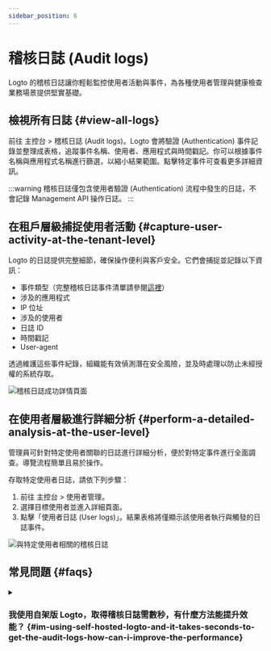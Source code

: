```yaml
---
sidebar_position: 6
---
```


# 稽核日誌 (Audit logs)

Logto 的稽核日誌讓你輕鬆監控使用者活動與事件，為各種使用者管理與健康檢查業務場景提供堅實基礎。

## 檢視所有日誌 \{#view-all-logs}

前往 <CloudLink to="/audit-logs">主控台 > 稽核日誌 (Audit logs)</CloudLink>。Logto 會將驗證 (Authentication) 事件記錄並整理成表格，追蹤事件名稱、使用者、應用程式與時間戳記。你可以根據事件名稱與應用程式名稱進行篩選，以縮小結果範圍。點擊特定事件可查看更多詳細資訊。

:::warning
稽核日誌僅包含使用者驗證 (Authentication) 流程中發生的日誌，不會記錄 Management API 操作日誌。
:::

## 在租戶層級捕捉使用者活動 \{#capture-user-activity-at-the-tenant-level}

Logto 的日誌提供完整細節，確保操作便利與客戶安全。它們會捕捉並記錄以下資訊：

- 事件類型（完整稽核日誌事件清單請參閱[這裡](/developers/audit-logs/event-types)）
- 涉及的應用程式
- IP 位址
- 涉及的使用者
- 日誌 ID
- 時間戳記
- User-agent

透過維護這些事件紀錄，組織能有效偵測潛在安全風險，並及時處理以防止未經授權的系統存取。

<img src="/img/assets/audit-log-success-details-page.png" alt="稽核日誌成功詳情頁面" />

## 在使用者層級進行詳細分析 \{#perform-a-detailed-analysis-at-the-user-level}

管理員可針對特定使用者關聯的日誌進行詳細分析，便於對特定事件進行全面調查。導覽流程簡單且易於操作。

存取特定使用者日誌，請依下列步驟：

1. 前往 <CloudLink to="/users">主控台 > 使用者管理</CloudLink>。
2. 選擇目標使用者並進入詳細頁面。
3. 點擊「使用者日誌 (User logs)」。結果表格將僅顯示該使用者執行與觸發的日誌事件。

<img src="/img/assets/audit-logs-related-to-specific-user.png" alt="與特定使用者相關的稽核日誌" />

## 常見問題 \{#faqs}

<details>
<summary>

### 我使用自架版 Logto，取得稽核日誌需數秒，有什麼方法能提升效能？ \{#im-using-self-hosted-logto-and-it-takes-seconds-to-get-the-audit-logs-how-can-i-improve-the-performance}

</summary>

OSS 使用者應定期新增 cronjob 清理過期的稽核日誌。

</details>
